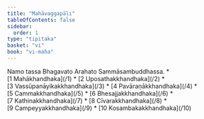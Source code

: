 ```yaml
---
title: "Mahāvaggapāḷi"
tableOfContents: false
sidebar:
  order: 1
type: "tipitaka"
basket: "vi"
book: "vi-maha"
---
```


<Paragraph number="1" type="center" book="vi-maha">
Namo tassa Bhagavato Arahato Sammāsambuddhassa.

</Paragraph>

<TableOfContents book="vi-maha" section="/">
* [1 Mahākhandhaka](/1)
* [2 Uposathakkhandhaka](/2)
* [3 Vassūpanāyikakkhandhaka](/3)
* [4 Pavāraṇākkhandhaka](/4)
* [5 Cammakkhandhaka](/5)
* [6 Bhesajjakkhandhaka](/6)
* [7 Kathinakkhandhaka](/7)
* [8 Cīvarakkhandhaka](/8)
* [9 Campeyyakkhandhaka](/9)
* [10 Kosambakakkhandhaka](/10)
</TableOfContents>
